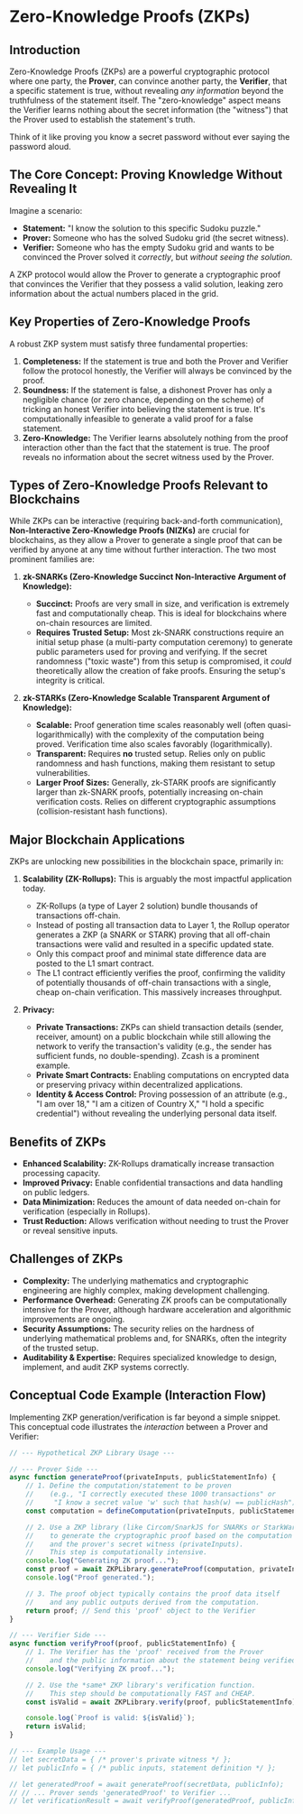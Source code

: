 
# Zero-Knowledge Proofs (ZKPs)

## Introduction

Zero-Knowledge Proofs (ZKPs) are a powerful cryptographic protocol where one party, the **Prover**, can convince another party, the **Verifier**, that a specific statement is true, without revealing *any information* beyond the truthfulness of the statement itself. The "zero-knowledge" aspect means the Verifier learns nothing about the secret information (the "witness") that the Prover used to establish the statement's truth.

Think of it like proving you know a secret password without ever saying the password aloud.

## The Core Concept: Proving Knowledge Without Revealing It

Imagine a scenario:

*   **Statement:** "I know the solution to this specific Sudoku puzzle."
*   **Prover:** Someone who has the solved Sudoku grid (the secret witness).
*   **Verifier:** Someone who has the empty Sudoku grid and wants to be convinced the Prover solved it *correctly*, but *without seeing the solution*.

A ZKP protocol would allow the Prover to generate a cryptographic proof that convinces the Verifier that they possess a valid solution, leaking zero information about the actual numbers placed in the grid.

## Key Properties of Zero-Knowledge Proofs

A robust ZKP system must satisfy three fundamental properties:

1.  **Completeness:** If the statement is true and both the Prover and Verifier follow the protocol honestly, the Verifier will always be convinced by the proof.
2.  **Soundness:** If the statement is false, a dishonest Prover has only a negligible chance (or zero chance, depending on the scheme) of tricking an honest Verifier into believing the statement is true. It's computationally infeasible to generate a valid proof for a false statement.
3.  **Zero-Knowledge:** The Verifier learns absolutely nothing from the proof interaction other than the fact that the statement is true. The proof reveals no information about the secret witness used by the Prover.

## Types of Zero-Knowledge Proofs Relevant to Blockchains

While ZKPs can be interactive (requiring back-and-forth communication), **Non-Interactive Zero-Knowledge Proofs (NIZKs)** are crucial for blockchains, as they allow a Prover to generate a single proof that can be verified by anyone at any time without further interaction. The two most prominent families are:

1.  **zk-SNARKs (Zero-Knowledge Succinct Non-Interactive Argument of Knowledge):**
    *   **Succinct:** Proofs are very small in size, and verification is extremely fast and computationally cheap. This is ideal for blockchains where on-chain resources are limited.
    *   **Requires Trusted Setup:** Most zk-SNARK constructions require an initial setup phase (a multi-party computation ceremony) to generate public parameters used for proving and verifying. If the secret randomness ("toxic waste") from this setup is compromised, it *could* theoretically allow the creation of fake proofs. Ensuring the setup's integrity is critical.

2.  **zk-STARKs (Zero-Knowledge Scalable Transparent Argument of Knowledge):**
    *   **Scalable:** Proof generation time scales reasonably well (often quasi-logarithmically) with the complexity of the computation being proved. Verification time also scales favorably (logarithmically).
    *   **Transparent:** Requires **no** trusted setup. Relies only on public randomness and hash functions, making them resistant to setup vulnerabilities.
    *   **Larger Proof Sizes:** Generally, zk-STARK proofs are significantly larger than zk-SNARK proofs, potentially increasing on-chain verification costs. Relies on different cryptographic assumptions (collision-resistant hash functions).

## Major Blockchain Applications

ZKPs are unlocking new possibilities in the blockchain space, primarily in:

1.  **Scalability (ZK-Rollups):** This is arguably the most impactful application today.
    *   ZK-Rollups (a type of Layer 2 solution) bundle thousands of transactions off-chain.
    *   Instead of posting all transaction data to Layer 1, the Rollup operator generates a ZKP (a SNARK or STARK) proving that all off-chain transactions were valid and resulted in a specific updated state.
    *   Only this compact proof and minimal state difference data are posted to the L1 smart contract.
    *   The L1 contract efficiently verifies the proof, confirming the validity of potentially thousands of off-chain transactions with a single, cheap on-chain verification. This massively increases throughput.

2.  **Privacy:**
    *   **Private Transactions:** ZKPs can shield transaction details (sender, receiver, amount) on a public blockchain while still allowing the network to verify the transaction's validity (e.g., the sender has sufficient funds, no double-spending). Zcash is a prominent example.
    *   **Private Smart Contracts:** Enabling computations on encrypted data or preserving privacy within decentralized applications.
    *   **Identity & Access Control:** Proving possession of an attribute (e.g., "I am over 18," "I am a citizen of Country X," "I hold a specific credential") without revealing the underlying personal data itself.

## Benefits of ZKPs

*   **Enhanced Scalability:** ZK-Rollups dramatically increase transaction processing capacity.
*   **Improved Privacy:** Enable confidential transactions and data handling on public ledgers.
*   **Data Minimization:** Reduces the amount of data needed on-chain for verification (especially in Rollups).
*   **Trust Reduction:** Allows verification without needing to trust the Prover or reveal sensitive inputs.

## Challenges of ZKPs

*   **Complexity:** The underlying mathematics and cryptographic engineering are highly complex, making development challenging.
*   **Performance Overhead:** Generating ZK proofs can be computationally intensive for the Prover, although hardware acceleration and algorithmic improvements are ongoing.
*   **Security Assumptions:** The security relies on the hardness of underlying mathematical problems and, for SNARKs, often the integrity of the trusted setup.
*   **Auditability & Expertise:** Requires specialized knowledge to design, implement, and audit ZKP systems correctly.

## Conceptual Code Example (Interaction Flow)

Implementing ZKP generation/verification is far beyond a simple snippet. This conceptual code illustrates the *interaction* between a Prover and Verifier:

```javascript
// --- Hypothetical ZKP Library Usage ---

// --- Prover Side ---
async function generateProof(privateInputs, publicStatementInfo) {
    // 1. Define the computation/statement to be proven
    //    (e.g., "I correctly executed these 1000 transactions" or
    //     "I know a secret value 'w' such that hash(w) == publicHash")
    const computation = defineComputation(privateInputs, publicStatementInfo);

    // 2. Use a ZKP library (like Circom/SnarkJS for SNARKs or StarkWare tools)
    //    to generate the cryptographic proof based on the computation
    //    and the prover's secret witness (privateInputs).
    //    This step is computationally intensive.
    console.log("Generating ZK proof...");
    const proof = await ZKPLibrary.generateProof(computation, privateInputs);
    console.log("Proof generated.");

    // 3. The proof object typically contains the proof data itself
    //    and any public outputs derived from the computation.
    return proof; // Send this 'proof' object to the Verifier
}

// --- Verifier Side ---
async function verifyProof(proof, publicStatementInfo) {
    // 1. The Verifier has the 'proof' received from the Prover
    //    and the public information about the statement being verified.
    console.log("Verifying ZK proof...");

    // 2. Use the *same* ZKP library's verification function.
    //    This step should be computationally FAST and CHEAP.
    const isValid = await ZKPLibrary.verify(proof, publicStatementInfo);

    console.log(`Proof is valid: ${isValid}`);
    return isValid;
}

// --- Example Usage ---
// let secretData = { /* prover's private witness */ };
// let publicInfo = { /* public inputs, statement definition */ };

// let generatedProof = await generateProof(secretData, publicInfo);
// // ... Prover sends 'generatedProof' to Verifier ...
// let verificationResult = await verifyProof(generatedProof, publicInfo);
``` 